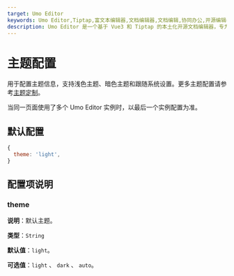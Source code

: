 ```yaml
---
target: Umo Editor
keywords: Umo Editor,Tiptap,富文本编辑器,文档编辑器,文档编辑,协同办公,开源编辑器,国产编辑器
description: Umo Editor 是一个基于 Vue3 和 Tiptap 的本土化开源文档编辑器，专为国人用户设计。它提供了强大的文档编辑能力和 AI 创作功能，支持分页模式、Markdown 语法、富文本编辑、多种格式的节点插入、页面样式设置、文档导出与打印等功能。此外，Umo Editor 还支持自定义扩展、多语言设置和暗色主题。
---
```


# 主题配置

用于配置主题信息，支持浅色主题、暗色主题和跟随系统设置。更多主题配置请参考[主题定制](../themes)。

当同一页面使用了多个 Umo Editor 实例时，以最后一个实例配置为准。

## 默认配置

```js
{
  theme: 'light',
}
```

## 配置项说明

### theme

**说明**：默认主题。

**类型**：`String`

**默认值**：`light`。

**可选值**：`light` 、 `dark` 、 `auto`。
